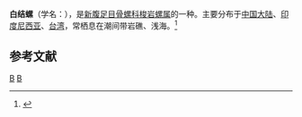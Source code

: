 {{Speciesbox
| taxon = Drupella  cornus
| binomial_authority = (Röding, 1798)
}}
'''白结螺'''（学名：''{{lang|la|Drupella cornus}}''），是[[新腹足目|新腹足目]][[骨螺科|骨螺科]][[梭岩螺属|梭岩螺属]]的一种。主要分布于[[中国大陆|中国大陆]]、[[印度尼西亚|印度尼西亚]]、[[台湾|台湾]]，常栖息在潮间带岩礁、浅海。<ref>{{cite web|url=http://shell.sinica.edu.tw/chinese/shellbase_detail.php?science_no=884|title=国际贝库：白结螺|publisher=台湾贝类资料库|accessdate=2009-08-11|archive-date=2016-03-04|archive-url=https://web.archive.org/web/20160304105040/http://shell.sinica.edu.tw/chinese/shellbase_detail.php?science_no=884|dead-url=no}}</ref>

== 参考文献 ==
{{reflist}}
{{Taxonbar|from=Q3658834}}

[[Category:梭岩螺属|B]]
[[Category:_1798年描述的动物|B]]